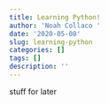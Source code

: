 ```yaml
---
title: Learning Python!
author: 'Noah Collaco '
date: '2020-05-08'
slug: learning-python
categories: []
tags: []
description: ''
---
```

stuff for later
